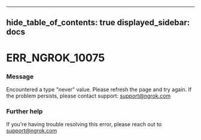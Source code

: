 

---
hide_table_of_contents: true
displayed_sidebar: docs
---


# ERR_NGROK_10075

### Message
Encountered a type "never" value. Please refresh the page and try again. If the problem persists, please contact support: support@ngrok.com

<ErrorDetails error="err_ngrok_10075" />



### Further help
If you're having trouble resolving this error, please reach out to [support@ngrok.com](mailto:support@ngrok.com?subject=Help%20with%20ERR_NGROK_10075)


